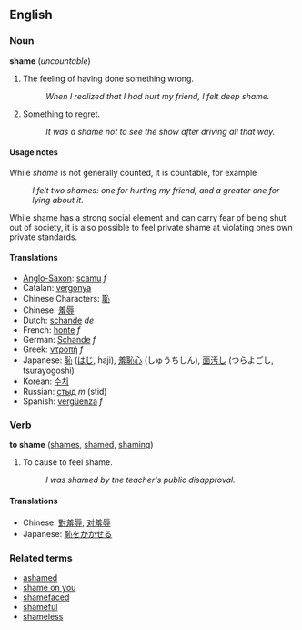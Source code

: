 ==English==
===Noun===
'''shame''' (''uncountable'')

# The feeling of having done something wrong.
#: ''When I realized that I had hurt my friend, I felt deep shame.''
# Something to regret.
#: ''It was a shame not to see the show after driving all that way.''

====Usage notes====
While ''shame'' is not generally counted, it is countable, for example
: ''I felt two shames: one for hurting my friend, and a greater one for lying about it.''
While shame has a strong social element and can carry fear of being shut out of society, it is also possible to feel private shame at violating ones own private standards.

====Translations====
*[[Anglo-Saxon]]: [[scamu]] ''f''
*Catalan: [[vergonya]] 
*Chinese Characters: [[恥]]
*Chinese: [[羞辱]]
*Dutch: [[schande]] ''de''
*French: [[honte]] ''f''
*German: [[Schande]] ''f''
*Greek: [[ντροπή]] ''f''
*Japanese: [[恥]] ([[はじ]], haji), [[羞恥心]] (しゅうちしん), [[面汚し]] (つらよごし, tsurayogoshi)
*Korean: [[수치]]
*Russian: [[стыд]] ''m'' (stid)
*Spanish: [[vergüenza]] ''f''

===Verb===
'''to shame''' ([[shames]], [[shamed]], [[shaming]])

# To cause to feel shame.
#: ''I was shamed by the teacher's public disapproval.''

====Translations====
*Chinese: [[對羞辱]], [[对羞辱]]
*Japanese: [[恥をかく|恥をかかせる]]

===Related terms===
*[[ashamed]]
*[[shame on you]]
*[[shamefaced]]
*[[shameful]]
*[[shameless]]